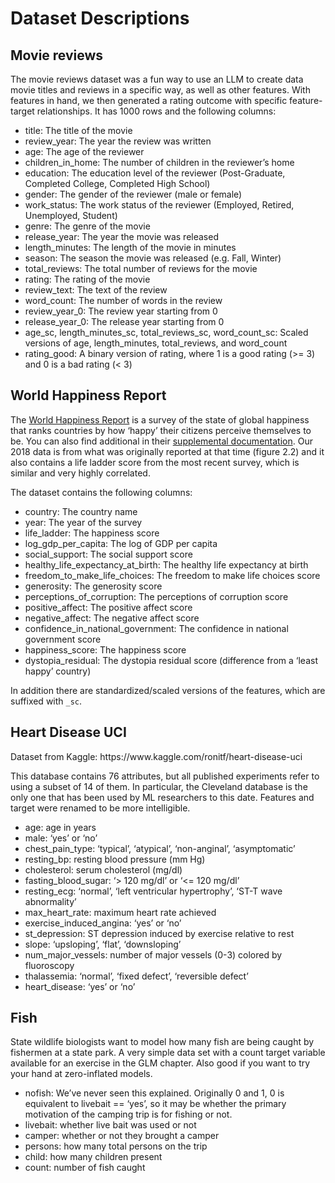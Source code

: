 # Dataset Descriptions {#sec-data-descript}

## Movie reviews {#sec-dd-movie-reviews}

The movie reviews dataset was a fun way to use an LLM to create data movie titles and reviews in a specific way, as well as other features. With features in hand, we then generated a rating outcome with specific feature-target relationships. It has 1000 rows and the following columns:

- title: The title of the movie
- review_year: The year the review was written
- age: The age of the reviewer
- children_in_home: The number of children in the reviewer's home
- education: The education level of the reviewer (Post-Graduate, Completed College, Completed High School)
- gender: The gender of the reviewer (male or female)
- work_status: The work status of the reviewer (Employed, Retired, Unemployed, Student)
- genre: The genre of the movie
- release_year: The year the movie was released
- length_minutes: The length of the movie in minutes
- season: The season the movie was released (e.g. Fall, Winter)
- total_reviews: The total number of reviews for the movie
- rating: The rating of the movie
- review_text: The text of the review
- word_count: The number of words in the review
- review_year_0: The review year starting from 0
- release_year_0: The release year starting from 0
- age_sc, length_minutes_sc, total_reviews_sc, word_count_sc: Scaled versions of age, length_minutes, total_reviews, and word_count
- rating_good: A binary version of rating, where 1 is a good rating (>= 3) and 0 is a bad rating (< 3)



## World Happiness Report {#sec-dd-world-happiness-report}

The [World Happiness Report](https://worldhappiness.report/) is a survey of the state of global happiness that ranks countries by how 'happy' their citizens perceive themselves to be.  You can also find additional in their [supplemental documentation](https://happiness-report.s3.amazonaws.com/2024/Ch2+Appendix.pdf).  Our 2018 data is from what was originally reported at that time (figure 2.2) and it also contains a life ladder score from the most recent survey, which is similar and very highly correlated.  

 The dataset contains the following columns:

- country: The country name
- year: The year of the survey
- life_ladder: The happiness score
- log_gdp_per_capita: The log of GDP per capita
- social_support: The social support score
- healthy_life_expectancy_at_birth: The healthy life expectancy at birth
- freedom_to_make_life_choices: The freedom to make life choices score
- generosity: The generosity score
- perceptions_of_corruption: The perceptions of corruption score
- positive_affect: The positive affect score
- negative_affect: The negative affect score
- confidence_in_national_government: The confidence in national government score
- happiness_score: The happiness score
- dystopia_residual: The dystopia residual score (difference from a 'least happy' country)

In addition there are standardized/scaled versions of the features, which are suffixed with `_sc`.







## Heart Disease UCI {#sec-dd-heart-disease-uci}

Dataset from Kaggle: https://www.kaggle.com/ronitf/heart-disease-uci

This database contains 76 attributes, but all published experiments refer to using a subset of 14 of them. In particular, the Cleveland database is the only one that has been used by ML researchers to this date. Features and target were renamed to be more intelligible.

- age: age in years
- male: 'yes' or 'no'
- chest_pain_type: 'typical', 'atypical', 'non-anginal', 'asymptomatic'
- resting_bp: resting blood pressure (mm Hg)
- cholesterol: serum cholesterol (mg/dl)
- fasting_blood_sugar: '> 120 mg/dl' or '<= 120 mg/dl'
- resting_ecg: 'normal', 'left ventricular hypertrophy', 'ST-T wave abnormality'
- max_heart_rate: maximum heart rate achieved
- exercise_induced_angina: 'yes' or 'no'
- st_depression: ST depression induced by exercise relative to rest
- slope: 'upsloping', 'flat', 'downsloping'
- num_major_vessels: number of major vessels (0-3) colored by fluoroscopy
- thalassemia: 'normal', 'fixed defect', 'reversible defect'
- heart_disease: 'yes' or 'no'






## Fish {#sec-dd-fish}

State wildlife biologists want to model how many fish are being caught by fishermen at a state park. A very simple data set with a count target variable available for an exercise in the GLM chapter.  Also good if you want to try your hand at zero-inflated models.

- nofish: We've never seen this explained. Originally 0 and 1, 0 is equivalent to livebait == 'yes', so it may be whether the primary motivation of the camping trip is for fishing or not.
- livebait: whether live bait was used or not
- camper: whether or not they brought a camper
- persons: how many total persons on the trip
- child: how many children present
- count: number of fish caught

<!-- 

## Heart Failure {#sec-dd-heart-failure}

Dataset from Davide Chicco, Giuseppe Jurman: â€œMachine learning can predict survival of patients with heart failure from serum creatinine and ejection fraction alone. BMC Medical Informatics and Decision Making 20, 16 (2020)

https://www.kaggle.com/datasets/andrewmvd/heart-failure-clinical-data

Cardiovascular diseases (CVDs) are the number 1 cause of death globally, taking an estimated 17.9 million lives each year, which accounts for 31% of all deaths worldwide.
Heart failure is a common event caused by CVDs and this dataset contains 12 features that can be used to predict mortality by heart failure.

Most cardiovascular diseases can be prevented by addressing behavioral risk factors such as tobacco use, unhealthy diet and obesity, physical inactivity and harmful use of alcohol using population-wide strategies.

People with cardiovascular disease or who are at high cardiovascular risk (due to the presence of one or more risk factors such as hypertension, diabetes, hyperlipidaemia or already established disease) need early detection and management wherein a machine learning model can be of great help.


- age: Age

anaemia: Decrease of red blood cells or hemoglobin (boolean)

creatinine_phosphokinase: Level of the CPK enzyme in the blood (mcg/L)

diabetes: If the patient has diabetes (boolean)

ejection_fraction: Percentage of blood leaving the heart at each contraction (percentage)

high_blood_pressure: If the patient has hypertension (boolean)

platelets: Platelets in the blood (kiloplatelets/mL)

serum_creatinine: Level of serum creatinine in the blood (mg/dL)

serum_sodium: Level of serum sodium in the blood (mEq/L)

sex: Woman or man (binary)

smoking: If the patient smokes or not (boolean)

time: Follow-up period (days)

DEATH_EVENT: If the patient deceased during the follow-up period (boolean)

For booleans:
Sex - Gender of patient Male = 1, Female =0  (renamed for our data)
Age - Age of patient
Diabetes - 0 = No, 1 = Yes
Anaemia - 0 = No, 1 = Yes
High_blood_pressure - 0 = No, 1 = Yes
Smoking - 0 = No, 1 = Yes
DEATH_EVENT - 0 = No, 1 = Yes 

-->